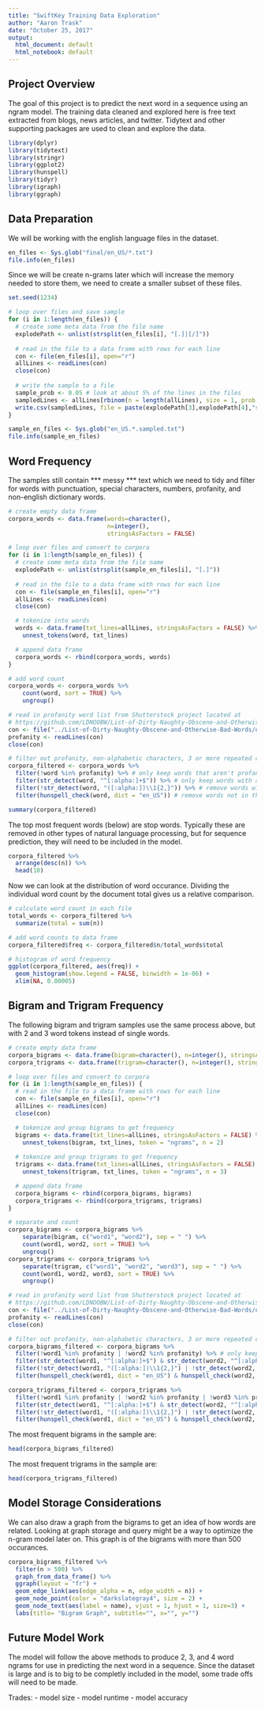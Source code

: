 ---
title: "SwiftKey Training Data Exploration"
author: "Aaron Trask"
date: "October 25, 2017"
output:
  html_document: default
  html_notebook: default
---

## Project Overview
The goal of this project is to predict the next word in a sequence using an ngram model.  The training data cleaned and explored here is free text extracted from blogs, news articles, and twitter.  Tidytext and other supporting packages are used to clean and explore the data.

```{r, message=FALSE}
library(dplyr)
library(tidytext)
library(stringr)
library(ggplot2)
library(hunspell)
library(tidyr)
library(igraph)
library(ggraph)
```

## Data Preparation
We will be working with the english language files in the dataset.
```{r}
en_files <- Sys.glob("final/en_US/*.txt")
file.info(en_files)
```

Since we will be create n-grams later which will increase the memory needed to store them, we need to create a smaller subset of these files.
```{r}
set.seed(1234)

# loop over files and save sample
for (i in 1:length(en_files)) {
  # create some meta data from the file name
  explodePath <- unlist(strsplit(en_files[i], "[.]|[/]"))
  
  # read in the file to a data frame with rows for each line
  con <- file(en_files[i], open="r")
  allLines <- readLines(con)
  close(con)
  
  # write the sample to a file
  sample_prob <- 0.05 # look at about 5% of the lines in the files
  sampledLines <- allLines[rbinom(n = length(allLines), size = 1, prob = sample_prob)==1]
  write.csv(sampledLines, file = paste(explodePath[3],explodePath[4],"sampled",explodePath[5],sep = "."))
}

sample_en_files <- Sys.glob("en_US.*.sampled.txt")
file.info(sample_en_files)
```

## Word Frequency
The samples still contain *** messy *** text which we need to tidy and filter for words with punctuation, special characters, numbers, profanity, and non-english dictionary words.
```{r}
# create empty data frame
corpora_words <- data.frame(words=character(),
                            n=integer(),
                            stringsAsFactors = FALSE)

# loop over files and convert to corpora
for (i in 1:length(sample_en_files)) {
  # create some meta data from the file name
  explodePath <- unlist(strsplit(sample_en_files[i], "[.]"))
  
  # read in the file to a data frame with rows for each line
  con <- file(sample_en_files[i], open="r")
  allLines <- readLines(con)
  close(con)

  # tokenize into words
  words <- data.frame(txt_lines=allLines, stringsAsFactors = FALSE) %>% 
    unnest_tokens(word, txt_lines)

  # append data frame
  corpora_words <- rbind(corpora_words, words)
}

# add word count
corpora_words <- corpora_words %>%
    count(word, sort = TRUE) %>%
    ungroup()

# read in profanity word list from Shutterstock project located at
# https://github.com/LDNOOBW/List-of-Dirty-Naughty-Obscene-and-Otherwise-Bad-Words
con <- file("../List-of-Dirty-Naughty-Obscene-and-Otherwise-Bad-Words/en", open="r")
profanity <- readLines(con)
close(con)

# filter out profanity, non-alphabetic characters, 3 or more repeated characters, and non-english words
corpora_filtered <- corpora_words %>% 
  filter(!word %in% profanity) %>% # only keep words that aren't profanity
  filter(str_detect(word, "^[:alpha:]+$")) %>% # only keep words with alphabetic characters
  filter(!str_detect(word, "([:alpha:])\\1{2,}")) %>% # remove words with 3 or more repeated characters
  filter(hunspell_check(word, dict = "en_US")) # remove words not in the english dictionary

summary(corpora_filtered)
```

The top most frequent words (below) are stop words.  Typically these are removed in other types of natural language processing, but for sequence prediction, they will need to be included in the model.
```{r}
corpora_filtered %>%
  arrange(desc(n)) %>%
  head(10)
```

Now we can look at the distribution of word occurance.  Dividing the individual word count by the document total gives us a relative comparison.
```{r}
# calculate word count in each file
total_words <- corpora_filtered %>%
  summarize(total = sum(n))

# add word counts to data frame
corpora_filtered$freq <- corpora_filtered$n/total_words$total

# histogram of word frequency
ggplot(corpora_filtered, aes(freq)) +
  geom_histogram(show.legend = FALSE, binwidth = 1e-06) +
  xlim(NA, 0.00005)
```

## Bigram and Trigram Frequency
The following bigram and trigram samples use the same process above, but with 2 and 3 word tokens instead of single words.
```{r}
# create empty data frame
corpora_bigrams <- data.frame(bigram=character(), n=integer(), stringsAsFactors = FALSE)
corpora_trigrams <- data.frame(trigram=character(), n=integer(), stringsAsFactors = FALSE)

# loop over files and convert to corpora
for (i in 1:length(sample_en_files)) {
  # read in the file to a data frame with rows for each line
  con <- file(sample_en_files[i], open="r")
  allLines <- readLines(con)
  close(con)

  # tokenize and group bigrams to get frequency
  bigrams <- data.frame(txt_lines=allLines, stringsAsFactors = FALSE) %>%
    unnest_tokens(bigram, txt_lines, token = "ngrams", n = 2)
  
  # tokenize and group trigrams to get frequency
  trigrams <- data.frame(txt_lines=allLines, stringsAsFactors = FALSE) %>%
    unnest_tokens(trigram, txt_lines, token = "ngrams", n = 3)

  # append data frame
  corpora_bigrams <- rbind(corpora_bigrams, bigrams)
  corpora_trigrams <- rbind(corpora_trigrams, trigrams)
}

# separate and count
corpora_bigrams <- corpora_bigrams %>%
    separate(bigram, c("word1", "word2"), sep = " ") %>%
    count(word1, word2, sort = TRUE) %>%
    ungroup()
corpora_trigrams <- corpora_trigrams %>%
    separate(trigram, c("word1", "word2", "word3"), sep = " ") %>%
    count(word1, word2, word3, sort = TRUE) %>%
    ungroup()

# read in profanity word list from Shutterstock project located at
# https://github.com/LDNOOBW/List-of-Dirty-Naughty-Obscene-and-Otherwise-Bad-Words
con <- file("../List-of-Dirty-Naughty-Obscene-and-Otherwise-Bad-Words/en", open="r")
profanity <- readLines(con)
close(con)

# filter out profanity, non-alphabetic characters, 3 or more repeated characters, and non-english words
corpora_bigrams_filtered <- corpora_bigrams %>% 
  filter(!word1 %in% profanity | !word2 %in% profanity) %>% # only keep words that aren't profanity
  filter(str_detect(word1, "^[:alpha:]+$") & str_detect(word2, "^[:alpha:]+$")) %>% # only keep words with alphabetic characters
  filter(!str_detect(word1, "([:alpha:])\\1{2,}") | !str_detect(word2, "([:alpha:])\\1{2,}")) %>% # remove words with 3 or more repeated characters
  filter(hunspell_check(word1, dict = "en_US") & hunspell_check(word2, dict = "en_US")) # remove words not in the english dictionary

corpora_trigrams_filtered <- corpora_trigrams %>% 
  filter(!word1 %in% profanity | !word2 %in% profanity | !word3 %in% profanity) %>% # only keep words that aren't profanity
  filter(str_detect(word1, "^[:alpha:]+$") & str_detect(word2, "^[:alpha:]+$") & str_detect(word3, "^[:alpha:]+$")) %>% # only keep words with alphabetic characters
  filter(!str_detect(word1, "([:alpha:])\\1{2,}") | !str_detect(word2, "([:alpha:])\\1{2,}") | !str_detect(word3, "([:alpha:])\\1{2,}")) %>% # remove words with 3 or more repeated characters
  filter(hunspell_check(word1, dict = "en_US") & hunspell_check(word2, dict = "en_US") & hunspell_check(word3, dict = "en_US")) # remove words not in the english dictionary
```

The most frequent bigrams in the sample are:
```{r, echo=FALSE}
head(corpora_bigrams_filtered)
```

The most frequent trigrams in the sample are:
```{r, echo=FALSE}
head(corpora_trigrams_filtered)
```

## Model Storage Considerations
We can also draw a graph from the bigrams to get an idea of how words are related.  Looking at graph storage and query might be a way to optimize the n-gram model later on.  This graph is of the bigrams with more than 500 occurances.
```{r}
corpora_bigrams_filtered %>%
  filter(n > 500) %>%
  graph_from_data_frame() %>%
  ggraph(layout = "fr") +
  geom_edge_link(aes(edge_alpha = n, edge_width = n)) +
  geom_node_point(color = "darkslategray4", size = 2) +
  geom_node_text(aes(label = name), vjust = 1, hjust = 1, size=3) +
  labs(title= "Bigram Graph", subtitle="", x="", y="")
```


## Future Model Work
The model will follow the above methods to produce 2, 3, and 4 word ngrams for use in predicting the next word in a sequence.  Since the dataset is large and is to big to be completly included in the model, some trade offs will need to be made.

Trades:
- model size
- model runtime
- model accuracy